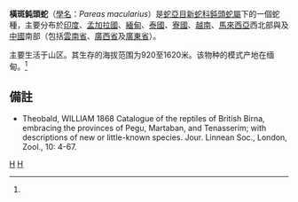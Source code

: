 {{Speciesbox
| taxon = Pareas macularius
| binomial_authority = Theobald，1868<ref name='id4678'>{{cite web| url =http://www.bioinfo.cn/db05/BjdwSpecies.php?action=view&id=4678| title =横斑钝头蛇| work =《中国动物物种编目数据库》| publisher =中国科学院微生物研究所| author =中国科学院动物研究所| accessdate =2009-04-11| deadurl =yes| archiveurl =https://web.archive.org/web/20160305070324/http://www.bioinfo.cn/db05/BjdwSpecies.php?action=view&id=4678| archivedate =2016-03-05}}</ref>
}}

'''橫斑鈍頭蛇'''（[[學名|學名]]：''Pareas macularius''）是[[蛇亞目|蛇亞目]][[新蛇科|新蛇科]][[鈍頭蛇屬|鈍頭蛇屬]]下的一個蛇種，主要分布於[[印度|印度]]、[[孟加拉國|孟加拉國]]、[[緬甸|緬甸]]、[[泰國|泰國]]、[[寮國|寮國]]、[[越南|越南]]、[[馬來西亞|馬來西亞]]西北部與及[[中國|中國]]南部（包括[[雲南省|雲南省]]、[[廣西省|廣西省]]及[[廣東省|廣東省]]）。

主要生活于山区。其生存的海拔范围为920至1620米。该物种的模式产地在缅甸。<ref name='id4678'/>

==備註==
{{reflist}}
* Theobald, WILLIAM 1868 Catalogue of the reptiles of British Birna, embracing the provinces of Pegu, Martaban, and Tenasserim; with descriptions of new or little-known species. Jour. Linnean Soc., London, Zool., 10: 4-67.
{{Taxonbar|from=Q2384697}}

[[Category:钝头蛇属|H]]
[[Category:_1868年描述的动物|H]]